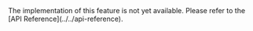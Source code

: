 
<PlatformWrapper platform="flutter">
The <Vpl k="NAME" /> implementation of this feature is not yet available. Please refer to the [API Reference](../../api-reference).
</PlatformWrapper>